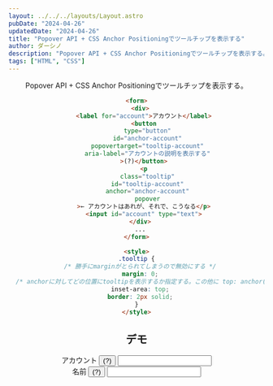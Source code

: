 ```yaml
---
layout: ../../../layouts/Layout.astro
pubDate: "2024-04-26"
updatedDate: "2024-04-26"
title: "Popover API + CSS Anchor Positioningでツールチップを表示する"
author: ダーシノ
description: "Popover API + CSS Anchor Positioningでツールチップを表示する。"
tags: ["HTML", "CSS"]
---
```



<Header {...frontmatter} />

Popover API + CSS Anchor Positioningでツールチップを表示する。

```html
<form>
  <div>
    <label for="account">アカウント</label>
    <button
      type="button"
      id="anchor-account"
      popovertarget="tooltip-account"
      aria-label="アカウントの説明を表示する"
    >(?)</button>
    <p
      class="tooltip"
      id="tooltip-account"
      anchor="anchor-account"
      popover
    >← アカウントはあれが、それで、こうなる</p>
    <input id="account" type="text">
  </div>
  ...
</form>

<style>
.tooltip {
  /* 勝手にmarginがとられてしまうので無効にする */
  margin: 0;
  /* anchorに対してどの位置にtooltipを表示するか指定する。この他に top: anchor(center) のような指定の仕方もある。 */
  inset-area: top;
  border: 2px solid;
}
</style>
```

## デモ

<form>
  <div>
    <label for="account">アカウント</label>
    <button
      type="button"
      id="anchor-account"
      popovertarget="tooltip-account"
      aria-label="アカウントの説明を表示する"
    >(?)</button>
    <p
      class="tooltip"
      id="tooltip-account"
      anchor="anchor-account"
      popover
    >アカウントはあれが、それで、こうなる</p>
    <input id="account" type="text" />
  </div>
  <div>
    <label for="name">名前</label>
    <button
      type="button"
      id="anchor-name"
      popovertarget="tooltip-name"
      aria-label="名前の説明を表示する"
    >(?)</button>
    <p
      class="tooltip"
      id="tooltip-name"
      anchor="anchor-name"
      popover
    >名前はあれが、それで、こうなる</p>
    <input id="name" type="text" />
  </div>
</form>
